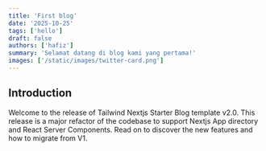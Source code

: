 ```yaml
---
title: 'First blog'
date: '2025-10-25'
tags: ['hello']
draft: false
authors: ['hafiz']
summary: 'Selamat datang di blog kami yang pertama!'
images: ['/static/images/twitter-card.png']
---
```


## Introduction

Welcome to the release of Tailwind Nextjs Starter Blog template v2.0. This release is a major refactor of the codebase to support Nextjs App directory and React Server Components. Read on to discover the new features and how to migrate from V1.


